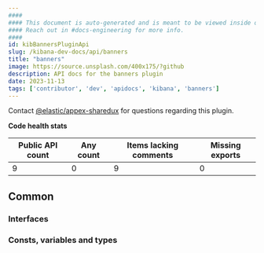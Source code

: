 ```yaml
---
####
#### This document is auto-generated and is meant to be viewed inside our experimental, new docs system.
#### Reach out in #docs-engineering for more info.
####
id: kibBannersPluginApi
slug: /kibana-dev-docs/api/banners
title: "banners"
image: https://source.unsplash.com/400x175/?github
description: API docs for the banners plugin
date: 2023-11-13
tags: ['contributor', 'dev', 'apidocs', 'kibana', 'banners']
---
```




Contact [@elastic/appex-sharedux](https://github.com/orgs/elastic/teams/appex-sharedux) for questions regarding this plugin.

**Code health stats**

| Public API count  | Any count | Items lacking comments | Missing exports |
|-------------------|-----------|------------------------|-----------------|
| 9 | 0 | 9 | 0 |

## Common

### Interfaces
<DocDefinitionList data={bannersObj.common.interfaces}/>

### Consts, variables and types
<DocDefinitionList data={bannersObj.common.misc}/>

